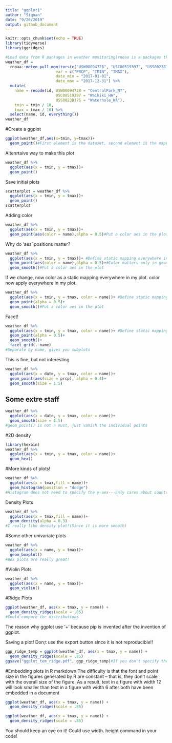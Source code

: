 ```yaml
---
title: "ggplot1"
author: "Siquan"
date: "9/26/2019"
output: github_document
---
```


```r
knitr::opts_chunk$set(echo = TRUE)
library(tidyverse)
library(ggridges)
```

```r
#Load data from R packages in weather monitoring(rnoaa is a packages that conatins the weather information)
weather_df = 
  rnoaa::meteo_pull_monitors(c("USW00094728", "USC00519397", "USS0023B17S"),
                      var = c("PRCP", "TMIN", "TMAX"), 
                      date_min = "2017-01-01",
                      date_max = "2017-12-31") %>%
  mutate(
    name = recode(id, USW00094728 = "CentralPark_NY", 
                      USC00519397 = "Waikiki_HA",
                      USS0023B17S = "Waterhole_WA"),
    tmin = tmin / 10,
    tmax = tmax / 10) %>%
  select(name, id, everything())
weather_df
```
#Create a ggplot
```r
ggplot(weather_df,aes(x=tmin, y=tmax))+
  geom_point()#First element is the dataset, second element is the mapping(what ging to be the x-aes and y-aes, the third element is what kind of graph it should make)
```
Altenrtaive way to make this plot
```r
weather_df %>% 
  ggplot(aes(x = tmin, y = tmax))+
  geom_point()
```
Save initial plots
```r
scatterplot = weather_df %>%
  ggplot(aes(x = tmin, y = tmax))+
  geom_point()
scatterplot
```
Adding color
```r
weather_df %>% 
  ggplot(aes(x = tmin, y = tmax))+
  geom_point(aes(color = name),alpha = 0.5)#Put a color aes in the plot
```
Why do 'aes' positions matter?
```r
weather_df %>% 
  ggplot(aes(x = tmin, y = tmax))+ #Define static mapping everywhere in my ggplot
  geom_point(aes(color = name),alpha = 0.5)+#Color matters only in geom_point, but does not matter in geom_smooth()
  geom_smooth()#Put a color aes in the plot
```
If we change, now color as a static mapping everywhere in my plot. color now apply everywhere in my plot. 
```r
weather_df %>% 
  ggplot(aes(x = tmin, y = tmax, color = name))+ #Define static mapping everywhere in my ggplot
  geom_point(alpha = 0.5)+
  geom_smooth()#Put a color aes in the plot
```
Facet!
```r
weather_df %>% 
  ggplot(aes(x = tmin, y = tmax, color = name))+ #Define static mapping everywhere in my ggplot
  geom_point(alpha = 0.5)+
  geom_smooth()+
  facet_grid(.~name)
#Separate by name, gives you subplots
```
This is fine, but not interesting
```r
weather_df %>% 
  ggplot(aes(x = date, y = tmax, color = name))+
  geom_point(aes(size = prcp), alpha = 0.4)+
  geom_smooth(size = 1.5)
```
## Some extre staff
```r
weather_df %>% 
  ggplot(aes(x = date, y = tmax, color = name))+
  geom_smooth(size = 1.5)
#geom_point() is not a must, just vanish the individual points
```
#2D density
```r
library(hexbin)
weather_df %>% 
  ggplot(aes(x = tmin, y = tmax, color = name))+
  geom_hex()
```
#More kinds of plots!
```r
weather_df %>% 
  ggplot(aes(x = tmax,fill = name))+
  geom_histogram(position = "dodge")
#Histogram does not need to specify the y-aex---only cares about counts
```
Density Plots
```r
weather_df %>% 
  ggplot(aes(x = tmax,fill = name))+
  geom_density(alpha = 0.3)
#I really like density plot!(Since it is more smooth)
```
#Some other univariate plots
```r
weather_df %>% 
  ggplot(aes(x = name, y = tmax))+
  geom_boxplot()
#Box plots are really great!
```
#Violin Plots
```r
weather_df %>% 
  ggplot(aes(x = name, y = tmax))+
  geom_violin()
```
#Ridge Plots
```r
ggplot(weather_df, aes(x = tmax, y = name)) + 
  geom_density_ridges(scale = .85)
#Could compare the distributions
```
The reason why ggplot use '+' because pip is invented after the invention of ggplot. 

Saving a plot!
Don;t use the export button since it is not reproducible!!
```r
ggp_ridge_temp = ggplot(weather_df, aes(x = tmax, y = name)) + 
  geom_density_ridges(scale = .85)
ggsave("ggplot_tem_ridge.pdf", ggp_ridge_temp)#If you don't specify the plot that you wnat to save, ggplot will automatically save the last plot you produce
```
#Embedding plots in R markdown
The difficulty is that the font and point size in the figures generated by R are constant – that is, they don’t scale with the overall size of the figure. As a result, text in a figure with width 12 will look smaller than text in a figure with width 6 after both have been embedded in a document
```r
ggplot(weather_df, aes(x = tmax, y = name)) + 
  geom_density_ridges(scale = .85)
```
```r
ggplot(weather_df, aes(x = tmax, y = name)) + 
  geom_density_ridges(scale = .85)
```
You should keep an eye on it!
Could use width. height command in your code!